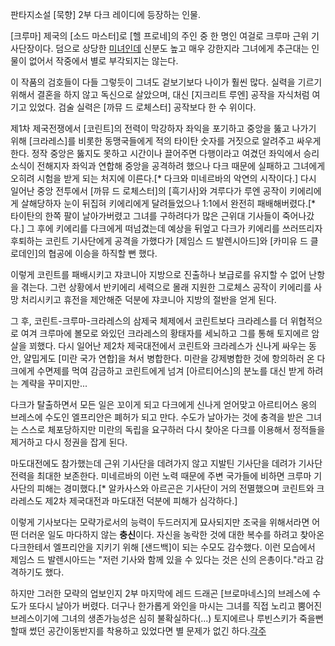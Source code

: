 판타지소설 [묵향] 2부 다크 레이디에 등장하는 인물.

[크루마] 제국의 [소드 마스터]로 [헬 프로네]의 주인 중 한 명인 여걸로 크루마 근위 기사단장이다. 
덤으로 상당한 [[미녀]]인데 신분도 높고 매우 강한지라 그녀에게 추근대는 인물이 없어서 작중에서 별로 부각되지는 않는다.

이 작품의 검호들이 다들 그렇듯이 그녀도 겉보기보다 나이가 훨씬 많다. 실력을 기르기 위해서 결혼을 하지 않고 독신으로 살았으며, 대신 [지크리트 루엔] 공작을 자식처럼 여기고 있었다. 검술 실력은 [까뮤 드 로체스터] 공작보다 한 수 위이다.
 
제1차 제국전쟁에서 [코린트]의 전력이 막강하자 좌익을 포기하고 중앙을 뚫고 나가기 위해 [크라레스]를 비롯한 동맹국들에게 적의 타이탄 숫자를 거짓으로 알려주고 싸우게 한다. 정작 중앙은 뚫지도 못하고 시간이나 끌어주면 다행이라고 여겼던 좌익에서 승리 소식이 전해지자 좌익과 연합해 중앙을 공격하려 했으나 다크 때문에 실패하고 그녀에게 오히려 시험을 받게 되는 처지에 이른다.[* 다크와 미네르바의 악연의 시작이다.] 다시 일어난 중앙 전투에서 [까뮤 드 로체스터]의 [흑기사]와 겨루다가 루엔 공작이 키에리에게 살해당하자 눈이 뒤집혀 키에리에게 달려들었으나 1:1에서 완전히 패배해버렸다.[* 타이탄의 한쪽 팔이 날아가버렸고 그녀를 구하려다가 많은 근위대 기사들이 죽어나갔다.] 그 후에 키에리를 다크에게 떠넘겼는데 예상을 뒤엎고 다크가 키에리를 쓰러뜨리자 후퇴하는 코린트 기사단에게 공격을 가했다가 [제임스 드 발렌시아드]와 [카미유 드 클로데인]의 협공에 이승을 하직할 뻔 했다.

이렇게 코린트를 패배시키고 쟈코니아 지방으로 진출하나 보급로를 유지할 수 없어 난항을 겪는다. 그런 상황에서 반키에리 세력으로 몰래 지원한 그로체스 공작이 키에리를 사망 처리시키고 휴전을 제안해준 덕분에 쟈코니아 지방의 절반을 얻게 된다.

그 후, 코린트-크루마-크라레스의 삼제국 체제에서 코린트보다 크라레스를 더 위협적으로 여겨 크루마에 볼모로 와있던 크라레스의 황태자를 세뇌하고 그를 통해 토지에르 암살을 꾀했다. 다시 일어난 제2차 제국대전에서 코린트와 크라레스가 신나게 싸우는 동안, 얄밉게도 [미란 국가 연합]을 쳐서 병합한다. 미란을 강제병합한 것에 항의하러 온 다크에게 수면제를 먹여 감금하고 코린트에게 넘겨 [아르티어스]의 분노를 대신 받게 하려는 계략을 꾸미지만...

다크가 탈출하면서 모든 일은 꼬이게 되고 다크에게 신나게 얻어맞고 아르티어스 옹의 브레스에 수도인 엘프리안은 폐허가 되고 만다. 수도가 날아가는 것에 충격을 받은 그녀는 스스로 체포당하지만 미란의 독립을 요구하러 다시 찾아온 다크를 이용해서 정적들을 제거하고 다시 정권을 잡게 된다.

마도대전에도 참가했는데 근위 기사단을 데려가지 않고 지발틴 기사단을 데려가 기사단 전력을 최대한 보존한다. 미네르바의 이런 노력 때문에 주변 국가들에 비하면 크루마 기사단의 피해는 경미했다.[* 알카사스와 아르곤은 기사단이 거의 전멸했으며 코린트와 크라레스도 제2차 제국대전과 마도대전 덕분에 피해가 심각하다.]

이렇게 기사보다는 모략가로서의 능력이 두드러지게 묘사되지만 조국을 위해서라면 어떤 더러운 일도 마다하지 않는 '''충신'''이다. 자신을 농락한 것에 대한 복수를 하려고 찾아온 다크한테서 엘프리안을 지키기 위해 [샌드백]이 되는 수모도 감수했다. 이런 모습에서 제임스 드 발렌시아드는 "저런 기사와 함께 있을 수 있다는 것은 신의 은총이다."라고 감격하기도 했다. 

하지만 그러한 모략의 업보인지 2부 마지막에 레드 드래곤 [브로마네스]의 브레스에 수도가 또다시 날아가 버렸다. 더구나 한가롭게 와인을 마시는 그녀를 직접 노리고 뿜어진 브레스이기에 그녀의 생존가능성은 심히 불확실하다(...) 토지에르나 루빈스키가 죽을뻔할때 썼던 공간이동반지를 착용하고 있었다면 별 문제가 없긴 하다.[[각주]]
